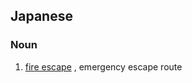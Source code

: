 ==Japanese==
{{ja-kanjitab|ひ|なん|ろ|yomi=on}}

===Noun===
{{ja-noun|ひなんろ}}

# [[fire escape]] {{gloss|emergency doors, ladders etc. as a class}}, emergency escape route